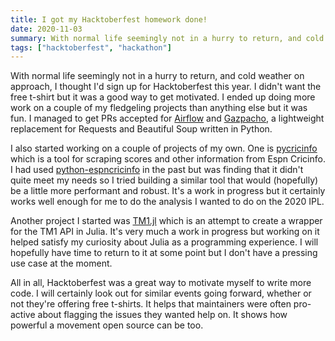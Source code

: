 ```yaml
---
title: I got my Hacktoberfest homework done!
date: 2020-11-03
summary: With normal life seemingly not in a hurry to return, and cold weather on approach, I thought I'd sign up for Hacktoberfest this year. I didn't want the free t-shirt but it was a good way to get motivated.
tags: ["hacktoberfest", "hackathon"]
---
```


With normal life seemingly not in a hurry to return, and cold weather on approach, I thought I'd sign up for Hacktoberfest this year. I didn't want the free t-shirt but it was a good way to get motivated. I ended up doing more work on a couple of my fledgeling projects than anything else but it was fun. I managed to get PRs accepted for [Airflow](https://github.com/apache/airflow) and [Gazpacho](https://github.com/maxhumber/gazpacho), a lightweight replacement for Requests and Beautiful Soup written in Python.

I also started working on a couple of projects of my own. One is [pycricinfo](https://github.com/scrambldchannel/pycricinfo) which is a tool for scraping scores and other information from Espn Cricinfo. I had used [python-espncricinfo](https://github.com/dwillis/python-espncricinfo) in the past but was finding that it didn't quite meet my needs so I tried building a similar tool that would (hopefully) be a little more performant and robust. It's a work in progress but it certainly works well enough for me to do the analysis I wanted to do on the 2020 IPL.

Another project I started was [TM1.jl](https://github.com/scrambldchannel/TM1.jl) which is an attempt to create a wrapper for the TM1 API in Julia. It's very much a work in progress but working on it helped satisfy my curiosity about Julia as a programming experience. I will hopefully have time to return to it at some point but I don't have a pressing use case at the moment.

All in all, Hacktoberfest was a great way to motivate myself to write more code. I will certainly look out for similar events going forward, whether or not they're offering free t-shirts. It helps that maintainers were often pro-active about flagging the issues they wanted help on. It shows how powerful a movement open source can be too.
